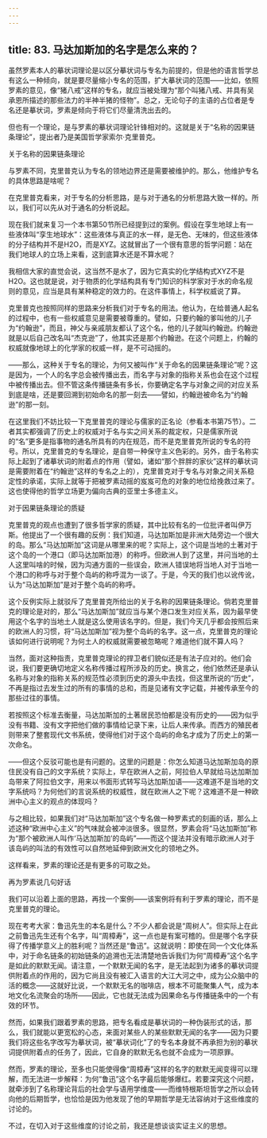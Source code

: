 ```yaml
---
---
---
```

title: 83. 马达加斯加的名字是怎么来的？
---




虽然罗素本人的摹状词理论是以区分摹状词与专名为前提的，但是他的语言哲学总有这么一种倾向，就是要尽量缩小专名的范围，扩大摹状词的范围——比如，依照罗素的意见，像“猪八戒”这样的专名，就应当被处理为“那个叫猪八戒、并具有吴承恩所描述的那些法力的半神半猪的怪物”。总之，无论句子的主语的占位者是专名还是摹状词，罗素是倾向于将它们尽量清洗出去的。

但也有一个理论，是与罗素的摹状词理论针锋相对的。这就是关于“名称的因果链条理论”，提出者乃是美国哲学家索尔·克里普克。





关于名称的因果链条理论


与罗素不同，克里普克认为专名的领地边界还是需要被维护的。那么，他维护专名的具体思路是啥呢？

在克里普克看来，对于专名的分析思路，是与对于通名的分析思路大致一样的。所以，我们可以先从对于通名的分析说起。

现在我们就来复习一个本书第50节所已经提到过的案例。假设在孪生地球上有一些液体叫“孪生地球水”：这些液体与真正的水一样，是无色、无味的，但这些液体的分子结构并不是H2O，而是XYZ。这就冒出了一个很有意思的哲学问题：站在我们地球人的立场上来看，这到底算水还是不算水呢？

我相信大家的直觉会说，这当然不是水了，因为它真实的化学结构式XYZ不是H2O。这也就是说，对于物质的化学结构具有专门知识的科学家对于水的命名规则的意见，应当是具有某种稳定的效力的。在这件事情上，科学权威说了算。

克里普克也按照同样的思路来分析我们对于专名的用法。他认为，在给普通人起名的过程中，也有一些权威意见是需要被尊重的。譬如，只要约翰的爹叫他的儿子为“约翰逊”，而且，神父与亲戚朋友都认了这个名，他的儿子就叫约翰逊。约翰逊就是以后自己改名叫“杰克逊”了，他其实还是那个约翰逊。在这个问题上，约翰的权威就像地球上的化学家的权威一样，是不可动摇的。

——那么，这种关于专名的理论，为何又被叫作“关于命名的因果链条理论”呢？这是因为，一个人的名字总会被传播出去，而名字与对象的指称关系也会在这个过程中被传播出去。但不管这条传播链条有多长，你要确定名字与对象之间的对应关系到底是啥，还是要回溯到初始命名的那一刻去——譬如，约翰逊被命名为“约翰逊”的那一刻。

在这里我们不妨比较一下克里普克的理论与儒家的正名论（参看本书第75节）。二者其实都强调了历史上的权威对于名与实之间关系的裁定权，只是儒家所说的“名”更多是指事物的通名所具有的内在规范，而不是克里普克所说的专名的符号。所以，克里普克的专名理论，是自带一种保守主义色彩的。另外，由于名称实际上起到了诸摹状词的附着点的作用（譬如，诸如“那个胖胖的家伙”这样的摹状词是需要附着在“约翰逊”这样的专名之上的），克里普克对于专名与对象之间关系稳定性的承诺，实际上就等于把被罗素动摇的岌岌可危的对象的地位给挽救过来了。这也使得他的哲学立场更为偏向古典的亚里士多德主义。





对于因果链条理论的质疑


克里普克的观点也遭到了很多哲学家的质疑，其中比较有名的一位批评者叫伊万斯。他提出了一个很有趣的反例：我们知道，马达加斯加是非洲大陆旁边一个很大的岛。那么“马达加斯加”这词是从哪里来的呢？实际上，这个词是当地的土著对于这个岛的一个港口（即马达加斯加港）的称呼。但欧洲人到了这里，并问当地的土人这里叫啥的时候，因为沟通方面的一些误会，欧洲人错误地将当地人对于当地一个港口的称呼与对于整个岛屿的称呼混为一谈了。于是，今天的我们也以讹传讹，认为“马达加斯加”是对于整个岛屿的称呼。

这个反例实际上就驳斥了克里普克所给出的关于名称的因果链条理论。倘若克里普克的理论是对的，那么“马达加斯加”就应当与某个港口发生对应关系，因为最早使用这个名字的当地土人就是这么使用该名字的。但是，我们今天几乎都会按照后来的欧洲人的习惯，将“马达加斯加”视为整个岛屿的名字。这一点，克里普克的理论该如何进行说明呢？为何土人的权威就需要被忽略呢？难道他们就不算人吗？

当然，面对这种指责，克里普克理论的捍卫者们貌似还是有法子应对的。他们会说，我们要更确切地定义名称传播过程所涉及的历史。换言之，他们依然还是承认名称与对象的指称关系的规范性必须到历史的源头中去找，但这里所说的“历史”，不再是指过去发生过的所有的事情的总和，而是见诸有文字记载，并被传承至今的那些过往的事情。

若按照这个标准去衡量，马达加斯加的土著居民恐怕都是没有历史的——因为似乎没有书籍、没有文字把他们做的事情给记录下来，让后人来传承。而西方的殖民者则带来了整套现代文书系统，使得他们对于这个岛屿的命名才成为了历史上的第一次命名。

——但这个反驳可能也是有问题的。这里的问题是：你怎么知道马达加斯加岛的原住民没有自己的文字系统？实际上，早在欧洲人之前，阿拉伯人早就给马达加斯加岛带来了阿拉伯文字，用来以书面形式转写马达加斯加语——这难道不是当地的文字系统吗？为何他们的言说系统的权威性，就在欧洲人之下呢？这难道不是一种欧洲中心主义的观点的体现吗？

与之相比较，如果我们对“马达加斯加”这个专名做一种罗素式的刻画的话，那么上述这种“欧洲中心主义”的气味就会被冲淡很多。很显然，罗素会将“马达加斯加”称为“那个被欧洲人叫作‘马达加斯加’的岛屿”——而这个提法并没有暗示欧洲人对于该岛屿的叫法的有效性可以自然地延伸到欧洲文化的领地之外。

这样看来，罗素的理论还是有更多的可取之处。





再为罗素说几句好话


我们可以沿着上面的思路，再找一个案例——该案例将有利于罗素的理论，而不是克里普克的理论。

现在考考大家：鲁迅先生的本名是什么？不少人都会说是“周树人”。但实际上在此之前鲁迅先生还有个名字，叫“周樟寿”，这一点也是有案可稽的。但是哪个名字获得了传播学意义上的胜利呢？当然还是“鲁迅”。这就说明：即使在同一个文化体系中，对于命名链条的初始链条的追溯也无法清楚地告诉我们为何“周樟寿”这个名字是如此的默默无闻。请注意，一个默默无闻的名字，是无法起到为诸多的摹状词提供附着点的作用的，因为它尚且没有被汇入语言的大江大河之中，成为公众脑中的活的概念——这就好比说，一个默默无名的咖啡店，根本不可能聚集人气，成为本地文化名流聚会的场所——因此，它也就无法成为因果命名与传播链条中的一个有效的环节。

然而，如果我们跟着罗素的思路，把专名看成是摹状词的一种伪装形式的话，那么，我们就能以更宽松的心态，来面对某些人的某些默默无闻的名字——因为只要我们将这些名字改写为摹状词，被“摹状词化”了的专名本身就不再承担为别的摹状词提供附着点的任务了，因此，它自身的默默无名也就不会成为一项原罪。

然而，罗素的理论，至多也只能使得像“周樟寿”这样的名字的默默无闻变得可以理解，而无法进一步解释：为何“鲁迅”这个名字最后能够爆红。若要深究这个问题，就牵涉到了名称理论背后的社会学与语用学维度——而维特根斯坦哲学之所以会转向他的后期哲学，也恰恰是因为他发现了他的早期哲学是无法容纳对于这些维度的讨论的。

不过，在切入对于这些维度的讨论之前，我还是想谈谈实证主义的思想。